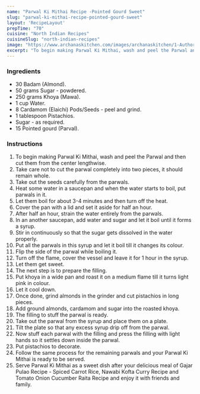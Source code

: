 ---
name: "Parwal Ki Mithai Recipe -Pointed Gourd Sweet"
slug: "parwal-ki-mithai-recipe-pointed-gourd-sweet"
layout: 'RecipeLayout'
prepTime: "70"
cuisine: "North Indian Recipes"
cuisineSlug: "north-indian-recipes"
image: "https://www.archanaskitchen.com/images/archanaskitchen/1-Author/pushpa_panwar/Parwal_Ki_Mithai_original.jpg"
excerpt: "To begin making Parwal Ki Mithai, wash and peel the Parwal and then cut them from the center lengthwise"
---

### Ingredients

- 30 Badam (Almond).
- 50 grams Sugar - powdered.
- 250 grams Khoya (Mawa).
- 1 cup Water.
- 8 Cardamom (Elaichi) Pods/Seeds - peel and grind.
- 1 tablespoon Pistachios.
- Sugar - as required.
- 15 Pointed gourd (Parval).

### Instructions

1. To begin making Parwal Ki Mithai, wash and peel the Parwal and then cut them from the center lengthwise.
1. Take care not to cut the parwal completely into two pieces, it should remain whole.
1. Take out the seeds carefully from the parwals.
1. Heat some water in a saucepan and when the water starts to boil, put parwals in it.
1. Let them boil for about 3-4 minutes and then turn off the heat.
1. Cover the pan with a lid and set it aside for half an hour.
1. After half an hour, strain the water entirely from the parwals.
1. In an another saucepan, add water and sugar and let it boil until it forms a syrup.
1. Stir in continuously so that the sugar gets dissolved in the water properly.
1. Put all the parwals in this syrup and let it boil till it changes its colour.
1. Flip the side of the parwal while boiling it.
1. Turn off the flame, cover the vessel and leave it for 1 hour in the syrup.
1. Let them get sweet.
1. The next step is to prepare the filling.
1. Put khoya in a wide pan and roast it on a medium flame till it turns light pink in colour.
1. Let it cool down.
1. Once done, grind almonds in the grinder and cut pistachios in long pieces.
1. Add ground almonds, cardamom and sugar into the roasted khoya.
1. The filling to stuff the parwal is ready.
1. Take out the parwal from the syrup and place them on a plate.
1. Tilt the plate so that any excess syrup drip off from the parwal.
1. Now stuff each parwal with the filling and press the filling with light hands so it settles down inside the parwal.
1. Put pistachios to decorate.
1. Follow the same process for the remaining parwals and your Parwal Ki Mithai is ready to be served.
1. Serve Parwal Ki Mithai as a sweet dish after your delicious meal of Gajar Pulao Recipe - Spiced Carrot Rice, Nawabi Kofta Curry Recipe and Tomato Onion Cucumber Raita Recipe and enjoy it with friends and family.
